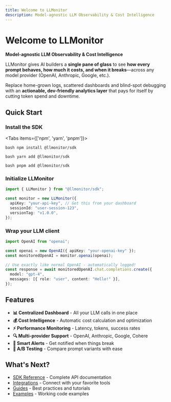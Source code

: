 ```yaml
---
title: Welcome to LLMonitor
description: Model-agnostic LLM Observability & Cost Intelligence
---
```



# Welcome to LLMonitor

**Model-agnostic LLM Observability & Cost Intelligence**

LLMonitor gives AI builders a **single pane of glass** to see **how every prompt behaves, how much it costs, and when it breaks**—across any model provider (OpenAI, Anthropic, Google, etc.).

Replace home-grown logs, scattered dashboards and blind-spot debugging with an **actionable, dev-friendly analytics layer** that pays for itself by cutting token spend and downtime.

## Quick Start

<Steps>

<Step>

### Install the SDK

<Tabs items={['npm', 'yarn', 'pnpm']}>

<Tab value="npm">```bash npm install @llmonitor/sdk ```</Tab>

<Tab value="yarn">```bash yarn add @llmonitor/sdk ```</Tab>

<Tab value="pnpm">```bash pnpm add @llmonitor/sdk ```</Tab>

</Tabs>

</Step>

<Step>

### Initialize LLMonitor

```typescript
import { LLMonitor } from "@llmonitor/sdk";

const monitor = new LLMonitor({
  apiKey: "your-api-key", // Get this from your dashboard
  sessionId: "user-session-123",
  versionTag: "v1.0.0",
});
```

</Step>

<Step>

### Wrap your LLM client

```typescript
import OpenAI from "openai";

const openai = new OpenAI({ apiKey: "your-openai-key" });
const monitoredOpenAI = monitor.openai(openai);

// Use exactly like normal OpenAI - automatically logged!
const response = await monitoredOpenAI.chat.completions.create({
  model: "gpt-4",
  messages: [{ role: "user", content: "Hello!" }],
});
```

</Step>

</Steps>

## Features

- **📊 Centralized Dashboard** - All your LLM calls in one place
- **💰 Cost Intelligence** - Automatic cost calculation and optimization
- **⚡ Performance Monitoring** - Latency, tokens, success rates
- **🔍 Multi-provider Support** - OpenAI, Anthropic, Google, Cohere
- **🚨 Smart Alerts** - Get notified when things break
- **🧪 A/B Testing** - Compare prompt variants with ease

## What's Next?

- [SDK Reference](/sdk) - Complete API documentation
- [Integrations](/integrations) - Connect with your favorite tools
- [Guides](/guides) - Best practices and tutorials
- [Examples](/examples) - Working code examples
